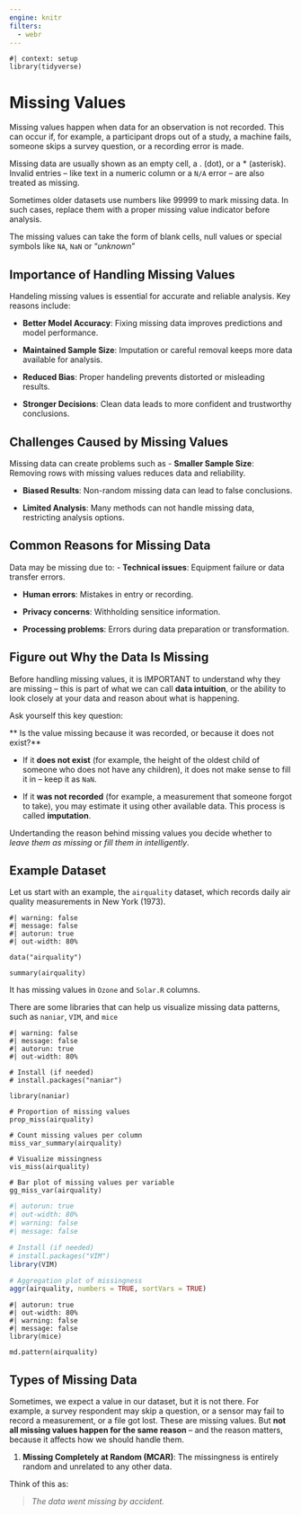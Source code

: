 ```yaml
---
engine: knitr
filters: 
  - webr
---
```


```webr-r
#| context: setup
library(tidyverse)
```

# Missing Values

Missing values happen when data for an observation is not recorded. This can occur if, for example, a participant drops out of a study, a machine fails, someone skips a survey question, or a recording error is made.

Missing data are usually shown as an empty cell, a $.$ (dot), or a $*$ (asterisk). Invalid entries -- like text in a numeric column or a `N/A` error -- are also treated as missing.

::: callout-caution
Sometimes older datasets use numbers like $99999$ to mark missing data. In such cases, replace them with a proper missing value indicator before analysis.
:::

::: callout-tip
The missing values can take the form of blank cells, null values or special symbols like `NA`, `NaN` or "*unknown*"
:::

## Importance of Handling Missing Values

Handeling missing values is essential for accurate and reliable analysis. Key reasons include:

- **Better Model Accuracy**: Fixing missing data improves predictions and model performance.
  
- **Maintained Sample Size**: Imputation or careful removal keeps more data available for analysis.
  
- **Reduced Bias**: Proper handeling prevents distorted or misleading results. 
  
- **Stronger Decisions**: Clean data leads to more confident and trustworthy conclusions. 

## Challenges Caused by Missing Values

Missing data can create problems such as 
- **Smaller Sample Size**: Removing rows with missing values reduces data and reliability. 
  
- **Biased Results**: Non-random missing data can lead to false conclusions. 
  
- **Limited Analysis**: Many methods can not handle missing data, restricting analysis options. 

## Common Reasons for Missing Data

Data may be missing due to:
- **Technical issues**: Equipment failure or data transfer errors.
  
- **Human errors**: Mistakes in entry or recording.
  
- **Privacy concerns**: Withholding sensitice information. 

- **Processing problems**: Errors during data preparation or transformation.

## Figure out Why the Data Is Missing

Before handling missing values, it is IMPORTANT to understand why they are missing -- this is part of what we can call **data intuition**, or the ability to look closely at your data and reason about what is happening.

Ask yourself this key question:

** Is the value missing because it was recorded, or because it does not exist?**

- If it **does not exist** (for example, the height of the oldest child of someone who does not have any children), it does not make sense to fill it in -- keep it as `NaN`.
  
- If it **was not recorded** (for example, a measurement that someone forgot to take), you may estimate it using other available data. This process is called **imputation**.

Undertanding the reason behind missing values you decide whether to *leave them as missing* or *fill them in intelligently*.


## Example Dataset

Let us start with an example, the `airquality` dataset, which records daily air quality measurements in New York (1973). 
```webr-r
#| warning: false
#| message: false
#| autorun: true
#| out-width: 80%

data("airquality")

summary(airquality)
```
It has missing values in `Ozone` and `Solar.R` columns.

There are some libraries that can help us visualize missing data patterns, such as `naniar`, `VIM`, and `mice`

```webr-r
#| warning: false
#| message: false
#| autorun: true
#| out-width: 80%

# Install (if needed)
# install.packages("naniar")

library(naniar)

# Proportion of missing values
prop_miss(airquality)

# Count missing values per column
miss_var_summary(airquality)

# Visualize missingness
vis_miss(airquality)

# Bar plot of missing values per variable
gg_miss_var(airquality)
```

```r
#| autorun: true
#| out-width: 80%
#| warning: false
#| message: false

# Install (if needed)
# install.packages("VIM")
library(VIM)

# Aggregation plot of missingness
aggr(airquality, numbers = TRUE, sortVars = TRUE)
```

```webr-r
#| autorun: true
#| out-width: 80%
#| warning: false
#| message: false
library(mice)

md.pattern(airquality)
```

## Types of Missing Data
Sometimes, we expect a value in our dataset, but it is not there. For example, a survey respondent may skip a question, or a sensor may fail to record a measurement, or a file got lost. These are missing values. But **not all missing values happen for the same reason** -- and the reason matters, because it affects how we should handle them.

1. **Missing Completely at Random (MCAR)**: The missingness is entirely random and unrelated to any other data. 

Think of this as:

> *The data went missing by accident.*

